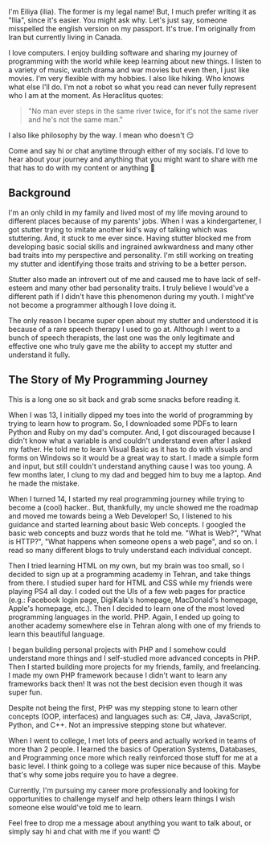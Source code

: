 
I'm Eiliya (ilia). The former is my legal name! But, I much prefer writing it as "Ilia", since it's easier.
You might ask why. Let's just say, someone misspelled the english version on my passport. It's true. I'm originally from
Iran but currently living in Canada.

I love computers. I enjoy building software and sharing my journey of programming with the world while keep
learning about new things. I listen to a variety of music, watch drama and war movies but even then, I just like movies.
I'm very flexible with my hobbies. I also like hiking. Who knows what else I'll do. I'm not a robot so what you read can
never fully represent who I am at the moment. As Heraclitus quotes:

> "No man ever steps in the same river twice, for it's not the same river and he's not the same man."

I also like philosophy by the way. I mean who doesn't 😏

Come and say hi or chat anytime through either of my socials. I'd love to hear about your journey and anything that you
might want to share with me that has to do with my content or anything 🤗

## Background
I'm an only child in my family and lived most of my life moving around to different places because of my parents' jobs.
When I was a kindergartener, I got stutter trying to imitate another kid's way of talking which was stuttering. And,
it stuck to me ever since. Having stutter blocked me from developing basic social skills and ingrained awkwardness and many
other bad traits into my perspective and personality. I'm still working on treating my stutter and identifying those traits and striving
to be a better person.

Stutter also made an introvert out of me and caused me to have lack of self-esteem and many other bad personality traits.
I truly believe I would've a different path if I didn't have this phenomenon during my youth. I might've not become a programmer
although I love doing it.

The only reason I became super open about my stutter and understood it is because of a rare speech therapy I used to go at.
Although I went to a bunch of speech therapists, the last one was the only legitimate and effective one who truly gave me
the ability to accept my stutter and understand it fully.

## The Story of My Programming Journey
This is a long one so sit back and grab some snacks before reading it.

When I was 13, I initially dipped my toes into the world of programming by trying to learn how to program. So,
I downloaded some PDFs to learn Python and Ruby on my dad's computer. And, I got discouraged because I didn't know what a variable
is and couldn't understand even after I asked my father. He told me to learn Visual Basic as it has to do with visuals and
forms on Windows so it would be a great way to start. I made a simple form and input, but still couldn't understand anything
cause I was too young. A few months later, I clung to my dad and begged him to buy me a laptop. And he made the mistake.

When I turned 14, I started my real programming journey while trying to become a (cool) hacker.. But, thankfully,
my uncle showed me the roadmap and moved me towards being a Web Developer! So, I listened to his guidance and
started learning about basic Web concepts. I googled the basic web concepts and buzz words that he told me.
"What is Web?", "What is HTTP?", "What happens when someone opens a web page", and so on. I read so many different blogs
to truly understand each individual concept.

Then I tried learning HTML on my own, but my brain was too small, so I decided to sign up at a programming academy in
Tehran, and take things from there. I studied super hard for HTML and CSS while my friends were playing PS4 all day.
I coded out the UIs of a few web pages for practice (e.g.: Facebook login page, DigiKala's homepage, MacDonald's homepage, Apple's homepage, etc.).
Then I decided to learn one of the most loved programming languages in the world. PHP. Again, I ended up going to another academy
somewhere else in Tehran along with one of my friends to learn this beautiful language.

I began building personal projects with PHP and I somehow could understand more things and I self-studied more advanced
concepts in PHP. Then I started building more projects for my friends, family, and freelancing. I made my own
PHP framework because I didn't want to learn any frameworks back then! It was not the best decision even though it was super fun.

Despite not being the first, PHP was my stepping stone to learn other concepts (OOP, interfaces) and languages such as:
C#, Java, JavaScript, Python, and C++. Not an impressive stepping stone but whatever.

When I went to college, I met lots of peers and actually worked in teams of more than 2 people. I learned the basics of
Operation Systems, Databases, and Programming once more which really reinforced those stuff for me at a basic level. I
think going to a college was super nice because of this. Maybe that's why some jobs require you to have a degree.

Currently, I'm pursuing my career more professionally and looking for opportunities to challenge myself and
help others learn things I wish someone else would've told me to learn.

Feel free to drop me a message about anything you want to talk about, or simply say hi and chat with me if you want! 😊
